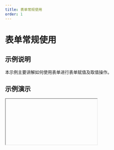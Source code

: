 ```yaml
---
title: 表单常规使用
order: 1
---
```


# 表单常规使用

## 示例说明

本示例主要讲解如何使用表单进行表单赋值及取值操作。

## 示例演示


<Iframe url="https://www.aliwork.com/developer/form-evaluation?isRenderNav=false" />

## 实现方式

- 以单行文本赋值为例，在单行文本 A 和单行文本 B 组件高级属性内，分别新建自定义动作 onchange1、onchange2。
- 在自定义函数内写入代码示例中的代码，实现组件取值以及赋值。
